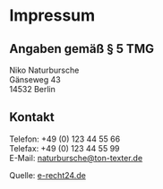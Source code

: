# Impressum

## Angaben gem&auml;&szlig; &sect; 5 TMG

Niko Naturbursche\
Gänseweg 43\
14532 Berlin

## Kontakt

Telefon: +49 (0) 123 44 55 66\
Telefax: +49 (0) 123 44 55 99\
E-Mail: naturbursche@ton-texter.de

Quelle: <a href="https://www.e-recht24.de" target="_blank">e-recht24.de</a>
